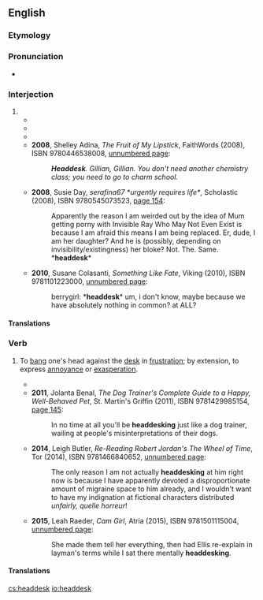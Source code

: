 ==English==

===Etymology===
{{compound|head|desk|lang=en}}

===Pronunciation===
* {{IPA|/hɛd.dɛsk/|lang=en}}

===Interjection===
{{en-interj}}

# {{non-gloss definition|Used to express [[frustration]] or irritated [[disbelief]], from the tendency of annoyed or irritated people to want to repeatedly bang their heads against their desk.}}
#* {{quote-newsgroup
|last=Espindola
|first=Antony
|title=Re: Top Ten Signs A Guest At Your Memorial Day Barbecue Is A Spy
|newsgroup=alt.fan.james-bond
|id=37513F4E.CB1511E7@Netscape.net
|url=https://groups.google.com/forum/#!original/alt.fan.james-bond/uFpPyk8wkJs/0ppW3eA9TSsJ
|accessdate=2017-02-08
|date=1999/05/30
|passage=*thump* *thump* *thump* *thump*[1] ... [1] '''head/desk''' interface sounds
}}
#* {{quote-newsgroup
|last=Green
|first=Mark
|title=Re: Are shy people oppressed
|newsgroup=alt.support.shyness
|id=88139ee2.0108160306.5a56d802@posting.google.com
|url=https://groups.google.com/forum/#!original/alt.support.shyness/ujTaIamM1us/aK7deOhVVqMJ
|accessdate=2017-02-08
|date=16 Aug 2001
|passage=And as we leave, the shybies immediately complain that, although they would have liked to be in the musical, it was hardly fair that they were forced to perform with no script or rehearsal and without even a passed audition confirming they were fit for the part; in fact, it could have been done deliberately to oppress and humiliate them. '''Head, desk'''. Thump. Thump. Thump.
}}
#* {{quote-newsgroup
|last=MacFarlane
|first=Mariot
|title=Re: Dickens Faire: looking for garb to borrow
|newsgroup=alt.fairs.renaissance
|id=hGdt9.601$zR7.44124330@newssvr13.news.prodigy.com
|url=https://groups.google.com/forum/#!original/alt.fairs.renaissance/F1w1ELDoFGA/kyJnCnSXP04J
|accessdate=2017-02-08
|date=22 Oct 2002
|passage=It would still be very fun to do. Sweetie looked at me really funny when I told him about it. He didn't get it either *'''head-desk''', '''head-desk'''*
}}
#* '''2008''', Shelley Adina, ''The Fruit of My Lipstick'', FaithWords (2008), ISBN 9780446538008, [https://books.google.com/books?id=6L_6QQCEOi8C&pg=PT18&dq=%22headdesk%22 unnumbered page]:
#*: '''''Headdesk'''. Gillian, Gillian. You don't need another chemistry class; you need to go to charm school.''
#* '''2008''', Susie Day, ''serafina67 *urgently requires life*'', Scholastic (2008), ISBN 9780545073523, [https://books.google.com/books?id=A3FXCG2En58C&pg=PA154&dq=%22headdesk%22 page 154]:
#*: Apparently the reason I am weirded out by the idea of Mum getting porny with Invisible Ray Who May Not Even Exist is because I am afraid this means I am being replaced. Er, dude, I am her daughter? And he is (possibly, depending on invisibility/existingness) her bloke? Not. The. Same. *'''headdesk'''*
#* '''2010''', Susane Colasanti, ''Something Like Fate'', Viking (2010), ISBN 9781101223000, [https://books.google.com/books?id=aKtmTA4vdkIC&pg=PT19&dq=%22headdesk%22 unnumbered page]:
#*: berrygirl: *'''headdesk'''* um, i don't know, maybe because we have absolutely nothing in common? at ALL?

====Translations====
{{trans-top|expressing frustration}}
{{trans-mid}}
{{trans-bottom}}

===Verb===
{{en-verb}}

# {{lb|en|slang}} To [[bang]] one's head against the [[desk]] in [[frustration]]; by extension, to express [[annoyance]] or [[exasperation]].
#* {{quote-newsgroup
|last=Tobin
|first=Tom
|title=Re: MR: _manipulator_validate_FIELD() methods?
|newsgroup=django-users
|id=1fb3de5c0608081824j766463g52e109c405b18105@mail.gmail.com
|url=https://groups.google.com/forum/#!original/django-users/6NTx6QLeVaM/KbEoH-kLyCsJ
|accessdate=2017-02-08
|date=8 Aug 2006
|passage=Hopefully this will save someone else some '''head-desking'''; I'll see about writing up a patch for the docs describing this (unless I discover that I've been blind and this is, indeed, documented somewhere). :-D
}}
#* '''2011''', Jolanta Benal, ''The Dog Trainer's Complete Guide to a Happy, Well-Behaved Pet'', St. Martin's Griffin (2011), ISBN 9781429985154, [https://books.google.com/books?id=MISKbW9_p9wC&pg=PA145&dq=%22headdesking%22 page 145]:
#*: In no time at all you'll be '''headdesking''' just like a dog trainer, wailing at people's misinterpretations of their dogs.
#* '''2014''', Leigh Butler, ''Re-Reading Robert Jordan's The Wheel of Time'', Tor (2014), ISBN 9781466840652, [https://books.google.com/books?id=MYXAAwAAQBAJ&pg=PT480&dq=%22headdesking%22 unnumbered page]:
#*: The only reason I am not actually '''headdesking''' at him right now is because I have apparently devoted a disproportionate amount of migraine space to him already, and I wouldn't want to have my indignation at fictional characters distributed ''unfairly, quelle horreur''!
#* '''2015''', Leah Raeder, ''Cam Girl'', Atria (2015), ISBN 9781501115004, [https://books.google.com/books?id=bcD_BgAAQBAJ&pg=PT19&dq=%22headdesking%22 unnumbered page]:
#*: She made them tell her everything, then had Ellis re-explain in layman's terms while I sat there mentally '''headdesking'''.

====Translations====
{{trans-top|bang head against desk}}
{{trans-mid}}
{{trans-bottom}}

[[cs:headdesk]]
[[io:headdesk]]